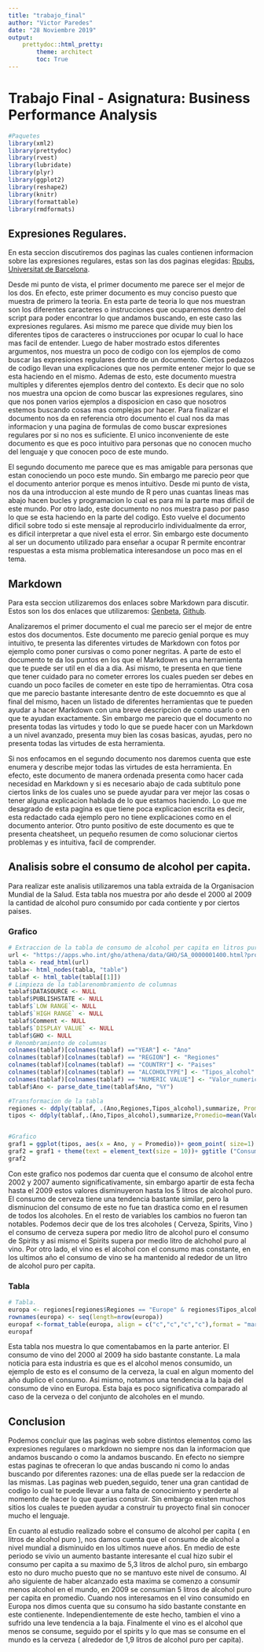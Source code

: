 ```yaml
---
title: "trabajo_final"
author: "Victor Paredes"
date: "28 Noviembre 2019"
output:
    prettydoc::html_pretty:
        theme: architect
        toc: True
---
```

# Trabajo Final - Asignatura: Business Performance Analysis
```r
#Paquetes
library(xml2)
library(prettydoc)
library(rvest)
library(lubridate)
library(plyr)
library(ggplot2)
library(reshape2)
library(knitr)
library(formattable)
library(rmdformats)
```
## Expresiones Regulares.
 En esta seccion discutiremos dos paginas las cuales contienen informacion sobre las expresiones regulares, estas son las dos paginas elegidas: [Rpubs](http://rpubs.com/ydmarinb/429756), [Universitat de Barcelona](http://www.ub.edu/stat/docencia/Cursos-R/Radvanced/materials/CadenasenR.pdf).

 Desde mi punto de vista, el primer documento me parece ser el mejor de los dos. En efecto, este primer documento es muy conciso puesto que muestra de primero la teoria. En esta parte de teoria lo que nos muestran son los diferentes caracteres o instrucciones que ocuparemos dentro del script para poder encontrar lo que andamos buscando, en este caso las expresiones regulares.
Asi mismo me parece que divide muy bien los diferentes tipos de caracteres o instrucciones por ocupar lo cual lo hace mas facil de entender. Luego de haber mostrado estos diferentes argumentos, nos muestra un poco de codigo con los ejemplos de como buscar las expresiones regulares dentro de un documento. Ciertos pedazos de codigo llevan una explicaciones que nos permite entener mejor lo que se esta haciendo en el mismo. 
 Ademas de esto, este documento muestra multiples y diferentes ejemplos dentro del contexto. Es decir que no solo nos muestra una opcion de como buscar las expresiones regulares, sino que nos ponen varios ejemplos a disposicion en caso que nosotros estemos buscando cosas mas complejas por hacer. Para finalizar el documento nos da en referencia otro documento el cual nos da mas informacion y una pagina de formulas de como buscar expresiones regulares por si no nos es suficiente. El unico inconveniente de este documento es que es poco intuitivo para personas que no conocen mucho del lenguaje y que conocen poco de este mundo.

 El segundo documento me parece que es mas amigable para personas que estan conociendo un poco este mundo. Sin embargo me parecio peor que el documento anterior porque es menos intuitivo. Desde mi punto de vista, nos da una introduccion al este mundo de R pero unas cuantas lineas mas abajo hacen bucles y programacion lo cual es para mi la parte mas dificil de este mundo.
Por otro lado, este documento no nos muestra paso por paso lo que se esta haciendo en la parte del codigo. Esto vuelve el documento dificil sobre todo si este mensaje al reproducirlo individualmente da error, es dificil interpretar a que nivel esta el error.
Sin embargo este documento al ser un documento utilizado para enseñar a ocupar R permite encontrar respuestas a esta misma problematica interesandose un poco mas en el tema.

## Markdown
 Para esta seccion utilizaremos dos enlaces sobre Markdown para discutir. Estos son los dos enlaces que utilizaremos: [Genbeta](https://www.genbeta.com/guia-de-inicio/que-es-markdown-para-que-sirve-y-como-usarlo), [Github](https://github.com/adam-p/markdown-here/wiki/Markdown-Cheatsheet).

 Analizaremos el primer documento el cual me parecio ser el mejor de entre estos dos documentos. Este documento me parecio genial porque es muy intuitivo, te presenta las diferentes virtudes de Markdown con fotos por ejemplo como poner cursivas o como poner negritas. A parte de esto el documento te da los puntos en los que el Markdown es una herramienta que te puede ser util en el dia a dia. Asi mismo, te presenta en que tiene que tener cuidado para no cometer errores los cuales pueden ser debes en cuando un poco faciles de cometer en este tipo de herramientas.
Otra cosa que me parecio bastante interesante dentro de este docuemnto es que al final del mismo, hacen un listado de diferentes herramientas que te pueden ayudar a hacer Markdown con una breve descripcion de como usarlo o en que te ayudan exactamente.
Sin embargo me parecio que el documento no presenta todas las virtudes y todo lo que se puede hacer con un Markdown a un nivel avanzado, presenta muy bien las cosas basicas, ayudas, pero no presenta todas las virtudes de esta herramienta.

 Si nos enfocamos en el segundo documento nos daremos cuenta que este enumera y describe mejor todas las virtudes de esta herramienta. En efecto, este documento de manera ordenada presenta como hacer cada necesidad en Markdown y si es necesario abajo de cada subtitulo pone ciertos links de los cuales uno se puede ayudar para ver mejor las cosas o tener alguna explicacion hablada de lo que estamos haciendo. Lo que me desagrado de esta pagina es que tiene poca explicacion escrita es decir, esta redactado cada ejemplo pero no tiene explicaciones como en el documento anterior.
Otro punto positivo de este documento es que te presenta cheatsheet, un pequeño resumen de como solucionar ciertos problemas y es intuitiva, facil de comprender.

## Analisis sobre el consumo de alcohol per capita.
 Para realizar este analisis utilizaremos una tabla extraida de la Organisacion Mundial de la Salud. Esta tabla nos muestra por año desde el 2000 al 2009 la cantidad de alcohol puro consumido por cada contiente y por ciertos paises.

### Grafico
```r
# Extraccion de la tabla de consumo de alcohol per capita en litros puros de alcohol
url <- "https://apps.who.int/gho/athena/data/GHO/SA_0000001400.html?profile=ztable&filter=COUNTRY:*;YEAR:2009;YEAR:2008;YEAR:2007;YEAR:2006;YEAR:2005;YEAR:2004;YEAR:2003;YEAR:2002;YEAR:2001;YEAR:2000"
tabla <- read_html(url)
tabla<- html_nodes(tabla, "table")
tablaf <- html_table(tabla[[1]])
# Limpieza de la tablarenombramiento de columnas
tablaf$DATASOURCE <- NULL
tablaf$PUBLISHSTATE <- NULL
tablaf$`LOW RANGE`<- NULL
tablaf$`HIGH RANGE` <- NULL
tablaf$Comment <- NULL
tablaf$`DISPLAY VALUE` <- NULL
tablaf$GHO <- NULL
# Renombramiento de columnas
colnames(tablaf)[colnames(tablaf) =="YEAR"] <- "Ano"
colnames(tablaf)[colnames(tablaf) == "REGION"] <- "Regiones"
colnames(tablaf)[colnames(tablaf) == "COUNTRY"] <- "Paises"
colnames(tablaf)[colnames(tablaf) == "ALCOHOLTYPE"] <- "Tipos_alcohol"
colnames(tablaf)[colnames(tablaf) == "NUMERIC VALUE"] <- "Valor_numerico"
tablaf$Ano <- parse_date_time(tablaf$Ano, "%Y")

#Transformacion de la tabla
regiones <- ddply(tablaf, .(Ano,Regiones,Tipos_alcohol),summarize, Promedio = mean(Valor_numerico))
tipos <- ddply(tablaf,.(Ano,Tipos_alcohol),summarize,Promedio=mean(Valor_numerico))


#Grafico
graf1 = ggplot(tipos, aes(x = Ano, y = Promedio))+ geom_point( size=1) + geom_smooth(size = 0.5, color = "orange", method = 'loess')+ facet_grid(~Tipos_alcohol)
graf2 = graf1 + theme(text = element_text(size = 10))+ ggtitle ("Consumo de alcohol per capita ( litros de alcohol puro )") + theme_bw()
graf2
```

 Con este grafico nos podemos dar cuenta que el consumo de alcohol entre 2002 y 2007 aumento significativamente, sin embargo apartir de esta fecha hasta el 2009 estos valores disminuyeron hasta los 5 litros de alcohol puro. El consumo de cerveza tiene una tendencia bastante similar, pero la disminucion del consumo de este no fue tan drastica como en el resumen de todos los alcoholes. En el resto de variables los cambios no fueron tan notables. Podemos decir que de los tres alcoholes ( Cerveza, Spirits, Vino ) el consumo de cerveza supera por medio litro de alcohol puro el consumo de Spirits y asi mismo el Spirits supera por medio litro de alchohol puro al vino. Por otro lado, el vino es el alcohol con el consumo mas constante, en los ultimos año el consumo de vino se ha mantenido al rededor de un litro de alcohol puro per capita.

### Tabla
``` r
# Tabla.
europa <- regiones[regiones$Regiones == "Europe" & regiones$Tipos_alcohol=="Wine",]
rownames(europa) <- seq(length=nrow(europa))
europaf <-format_table(europa, align = c("c","c","c","c"),format = "markdown",list(Promedio=color_bar("orange")))
europaf
```                                 

 Esta tabla nos muestra lo que comentabamos en la parte anterior. El consumo de vino del 2000 al 2009 ha sido bastante constante. La mala noticia para esta industria es que es el alcohol menos consumido, un ejemplo de esto es el consumo de la cerveza, la cual en algun momento del año duplico el consumo. Asi mismo, notamos una tendencia a la baja del consumo de vino en Europa. Esta baja es poco significativa comparado al caso de la cerveza o del conjunto de alcoholes en el mundo.

## Conclusion
Podemos concluir que las paginas web sobre distintos elementos como las expresiones regulares o markdown no siempre nos dan la informacion que andamos buscando o como la andamos buscando. En efecto no siempre estas paginas te ofreceran lo que andas buscando ni como lo andas buscando por diferentes razones: una de ellas puede ser la redaccion de las mismas. Las paginas web pueden,seguido, tener una gran cantidad de codigo lo cual te puede llevar a una falta de conocimiento y perderte al momento de hacer lo que querias construir. Sin embargo existen muchos sitios los cuales te pueden ayudar a construir tu proyecto final sin conocer mucho el lenguaje.

 En cuanto al estudio realizado sobre el consumo de alcohol per capita ( en litros de alcohol puro ), nos damos cuenta que el consumo de alcohol a nivel mundial a disminuido en los ultimos nueve años. En medio de este periodo se vivio un aumento bastante interesante el cual hizo subir el consumo per capita a su maximo de 5,3 litros de alchol puro, sin embargo esto no duro mucho puesto que no se mantuvo este nivel de consumo. Al año siguiente de haber alcanzado esta maxima se comenzo a consumir menos alcohol en el mundo, en 2009 se consumian 5 litros de alcohol puro per capita en promedio. Cuando nos interesamos en el vino consumido en Europa nos dimos cuenta que su consumo ha sido bastante constante en este contienente. Independientemente de este hecho, tambien el vino a sufrido una leve tendencia a la baja. Finalmente el vino es el alcohol que menos se consume, seguido por el spirits y lo que mas se consume en el mundo es la cerveza ( alrededor de 1,9 litros de alcohol puro per capita). 
